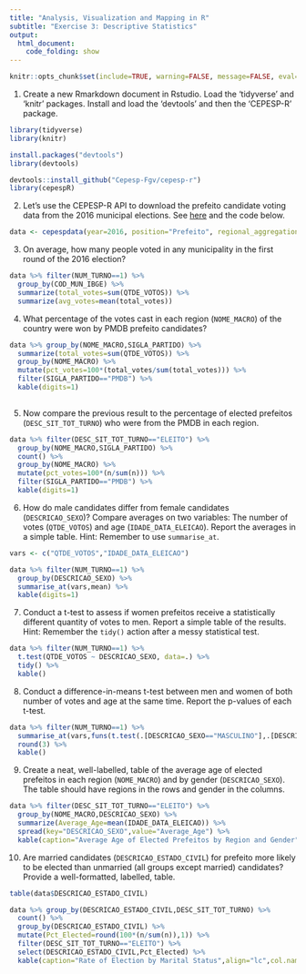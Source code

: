 ```yaml
---
title: "Analysis, Visualization and Mapping in R"
subtitle: "Exercise 3: Descriptive Statistics"
output: 
  html_document:
    code_folding: show
---
```


```r
knitr::opts_chunk$set(include=TRUE, warning=FALSE, message=FALSE, eval=FALSE, echo=TRUE)
```

1. Create a new Rmarkdown document in Rstudio. Load the 'tidyverse' and 'knitr' packages. Install and load the 'devtools' and then the 'CEPESP-R' package.
```r
library(tidyverse)
library(knitr)

install.packages("devtools")
library(devtools)

devtools::install_github("Cepesp-Fgv/cepesp-r")
library(cepespR)
```

2. Let's use the CEPESP-R API to download the prefeito candidate voting data from the 2016 municipal elections. See [here](https://github.com/Cepesp-Fgv/cepesp-r) and the code below.

```r
data <- cepespdata(year=2016, position="Prefeito", regional_aggregation="Municipality",political_aggregation="Candidate")
```

3. On average, how many people voted in any municipality in the first round of the 2016 election?

```r
data %>% filter(NUM_TURNO==1) %>% 
  group_by(COD_MUN_IBGE) %>% 
  summarize(total_votes=sum(QTDE_VOTOS)) %>% 
  summarize(avg_votes=mean(total_votes))
```

4. What percentage of the votes cast in each region (`NOME_MACRO`) of the country were won by PMDB prefeito candidates? 

```r
data %>% group_by(NOME_MACRO,SIGLA_PARTIDO) %>%
  summarize(total_votes=sum(QTDE_VOTOS)) %>%
  group_by(NOME_MACRO) %>%
  mutate(pct_votes=100*(total_votes/sum(total_votes))) %>%
  filter(SIGLA_PARTIDO=="PMDB") %>%
  kable(digits=1)
  
```

5. Now compare the previous result to the percentage of elected prefeitos (`DESC_SIT_TOT_TURNO`) who were from the PMDB in each region. 

```r
data %>% filter(DESC_SIT_TOT_TURNO=="ELEITO") %>%
  group_by(NOME_MACRO,SIGLA_PARTIDO) %>%
  count() %>%
  group_by(NOME_MACRO) %>%
  mutate(pct_votes=100*(n/sum(n))) %>%
  filter(SIGLA_PARTIDO=="PMDB") %>%
  kable(digits=1)
```

6. How do male candidates differ from female candidates (`DESCRICAO_SEXO`)? Compare averages on two variables: The number of votes (`QTDE_VOTOS`) and age (`IDADE_DATA_ELEICAO`). Report the averages in a simple table. Hint: Remember to use `summarise_at`.

```r
vars <- c("QTDE_VOTOS","IDADE_DATA_ELEICAO")

data %>% filter(NUM_TURNO==1) %>%
  group_by(DESCRICAO_SEXO) %>%
  summarise_at(vars,mean) %>%
  kable(digits=1)
```

7. Conduct a t-test to assess if women prefeitos receive a statistically different quantity of votes to men. Report a simple table of the results. Hint: Remember the `tidy()` action after a messy statistical test.

```r
data %>% filter(NUM_TURNO==1) %>%
  t.test(QTDE_VOTOS ~ DESCRICAO_SEXO, data=.) %>%
  tidy() %>%
  kable()
```

8. Conduct a difference-in-means t-test between men and women of both number of votes and age at the same time. Report the p-values of each t-test.

```r
data %>% filter(NUM_TURNO==1) %>%
  summarise_at(vars,funs(t.test(.[DESCRICAO_SEXO=="MASCULINO"],.[DESCRICAO_SEXO=="FEMININO"])$p.value)) %>%
  round(3) %>%
  kable()
```

9. Create a neat, well-labelled, table of the average age of elected prefeitos in each region (`NOME_MACRO`) and by gender (`DESCRICAO_SEXO`). The table should have regions in the rows and gender in the columns.

```r
data %>% filter(DESC_SIT_TOT_TURNO=="ELEITO") %>%
  group_by(NOME_MACRO,DESCRICAO_SEXO) %>%
  summarize(Average_Age=mean(IDADE_DATA_ELEICAO)) %>%
  spread(key="DESCRICAO_SEXO",value="Average_Age") %>%
  kable(caption="Average Age of Elected Prefeitos by Region and Gender", align=c("lcc"), row.names=FALSE, col.names=c("Region","Women","Men"))
```

10. Are married candidates (`DESCRICAO_ESTADO_CIVIL`) for prefeito more likely to be elected than unmarried (all groups except married) candidates? Provide a well-formatted, labelled, table.

```r
table(data$DESCRICAO_ESTADO_CIVIL)

data %>% group_by(DESCRICAO_ESTADO_CIVIL,DESC_SIT_TOT_TURNO) %>%
  count() %>%
  group_by(DESCRICAO_ESTADO_CIVIL) %>%
  mutate(Pct_Elected=round(100*(n/sum(n)),1)) %>%
  filter(DESC_SIT_TOT_TURNO=="ELEITO") %>%
  select(DESCRICAO_ESTADO_CIVIL,Pct_Elected) %>%
  kable(caption="Rate of Election by Marital Status",align="lc",col.names=c("Marital Status","% Elected"))

```


